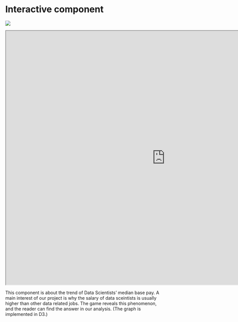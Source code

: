 # Interactive component

![](https://raw.githubusercontent.com/lijning/career-opportunities-analysis/master/others/resource/66.png)

<iframe width="1000px" height="800px" src="https://raw.githubusercontent.com/lijning/career-opportunities-analysis/master/others/You-Draw-It.html"></iframe>

This component is about the trend of Data Scientists' median base pay. A main interest of our project is why the salary of data sceintists is usually higher than other data related jobs. The game reveals this phenomenon, and the reader can find the answer in our analysis. (The graph is implemented in D3.)

